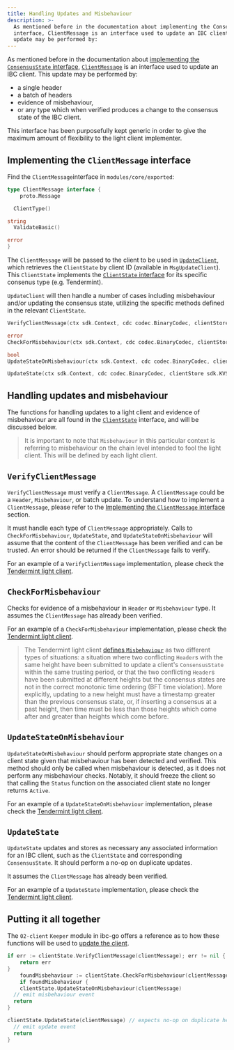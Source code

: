 ```yaml
---
title: Handling Updates and Misbehaviour
description: >-
  As mentioned before in the documentation about implementing the ConsensusState
  interface, ClientMessage is an interface used to update an IBC client. This
  update may be performed by:
---
```


As mentioned before in the documentation about [implementing the `ConsensusState` interface](./consensus-state), [`ClientMessage`](https://github.com/cosmos/ibc-go/blob/main/modules/core/exported/client.go#L145) is an interface used to update an IBC client. This update may be performed by:

* a single header
* a batch of headers
* evidence of misbehaviour,
* or any type which when verified produces a change to the consensus state of the IBC client.

This interface has been purposefully kept generic in order to give the maximum amount of flexibility to the light client implementer.

## Implementing the `ClientMessage` interface

Find the `ClientMessage`interface in `modules/core/exported`:

```go
type ClientMessage interface {
    proto.Message

  ClientType()

string
  ValidateBasic()

error
}
```

The `ClientMessage` will be passed to the client to be used in [`UpdateClient`](https://github.com/cosmos/ibc-go/blob/57da75a70145409247e85365b64a4b2fc6ddad2f/modules/core/02-client/keeper/client.go#L53), which retrieves the `ClientState` by client ID (available in `MsgUpdateClient`). This `ClientState` implements the [`ClientState` interface](./client-state) for its specific consenus type (e.g. Tendermint).

`UpdateClient` will then handle a number of cases including misbehaviour and/or updating the consensus state, utilizing the specific methods defined in the relevant `ClientState`.

```go
VerifyClientMessage(ctx sdk.Context, cdc codec.BinaryCodec, clientStore sdk.KVStore, clientMsg ClientMessage)

error
CheckForMisbehaviour(ctx sdk.Context, cdc codec.BinaryCodec, clientStore sdk.KVStore, clientMsg ClientMessage)

bool
UpdateStateOnMisbehaviour(ctx sdk.Context, cdc codec.BinaryCodec, clientStore sdk.KVStore, clientMsg ClientMessage)

UpdateState(ctx sdk.Context, cdc codec.BinaryCodec, clientStore sdk.KVStore, clientMsg ClientMessage) []Height
```

## Handling updates and misbehaviour

The functions for handling updates to a light client and evidence of misbehaviour are all found in the [`ClientState`](https://github.com/cosmos/ibc-go/blob/v6.0.0/modules/core/exported/client.go#L40) interface, and will be discussed below.

> It is important to note that `Misbehaviour` in this particular context is referring to misbehaviour on the chain level intended to fool the light client. This will be defined by each light client.

## `VerifyClientMessage`

`VerifyClientMessage` must verify a `ClientMessage`. A `ClientMessage` could be a `Header`, `Misbehaviour`, or batch update. To understand how to implement a `ClientMessage`, please refer to the [Implementing the `ClientMessage` interface](#implementing-the-clientmessage-interface) section.

It must handle each type of `ClientMessage` appropriately. Calls to `CheckForMisbehaviour`, `UpdateState`, and `UpdateStateOnMisbehaviour` will assume that the content of the `ClientMessage` has been verified and can be trusted. An error should be returned if the `ClientMessage` fails to verify.

For an example of a `VerifyClientMessage` implementation, please check the [Tendermint light client](https://github.com/cosmos/ibc-go/blob/main/modules/light-clients/07-tendermint/update.go#L20).

## `CheckForMisbehaviour`

Checks for evidence of a misbehaviour in `Header` or `Misbehaviour` type. It assumes the `ClientMessage` has already been verified.

For an example of a `CheckForMisbehaviour` implementation, please check the [Tendermint light client](https://github.com/cosmos/ibc-go/blob/main/modules/light-clients/07-tendermint/misbehaviour_handle.go#L18).

> The Tendermint light client [defines `Misbehaviour`](https://github.com/cosmos/ibc-go/blob/main/modules/light-clients/07-tendermint/misbehaviour.go) as two different types of situations: a situation where two conflicting `Header`s with the same height have been submitted to update a client's `ConsensusState` within the same trusting period, or that the two conflicting `Header`s have been submitted at different heights but the consensus states are not in the correct monotonic time ordering (BFT time violation). More explicitly, updating to a new height must have a timestamp greater than the previous consensus state, or, if inserting a consensus at a past height, then time must be less than those heights which come after and greater than heights which come before.

## `UpdateStateOnMisbehaviour`

`UpdateStateOnMisbehaviour` should perform appropriate state changes on a client state given that misbehaviour has been detected and verified. This method should only be called when misbehaviour is detected, as it does not perform any misbehaviour checks. Notably, it should freeze the client so that calling the `Status` function on the associated client state no longer returns `Active`.

For an example of a `UpdateStateOnMisbehaviour` implementation, please check the [Tendermint light client](https://github.com/cosmos/ibc-go/blob/main/modules/light-clients/07-tendermint/update.go#L197).

## `UpdateState`

`UpdateState` updates and stores as necessary any associated information for an IBC client, such as the `ClientState` and corresponding `ConsensusState`. It should perform a no-op on duplicate updates.

It assumes the `ClientMessage` has already been verified.

For an example of a `UpdateState` implementation, please check the [Tendermint light client](https://github.com/cosmos/ibc-go/blob/main/modules/light-clients/07-tendermint/update.go#L131).

## Putting it all together

The `02-client` `Keeper` module in ibc-go offers a reference as to how these functions will be used to [update the client](https://github.com/cosmos/ibc-go/blob/main/modules/core/02-client/keeper/client.go#L48).

```go expandable
if err := clientState.VerifyClientMessage(clientMessage); err != nil {
    return err
}
    foundMisbehaviour := clientState.CheckForMisbehaviour(clientMessage)
    if foundMisbehaviour {
    clientState.UpdateStateOnMisbehaviour(clientMessage)
  // emit misbehaviour event
  return
}

clientState.UpdateState(clientMessage) // expects no-op on duplicate header
  // emit update event
  return
}
```
